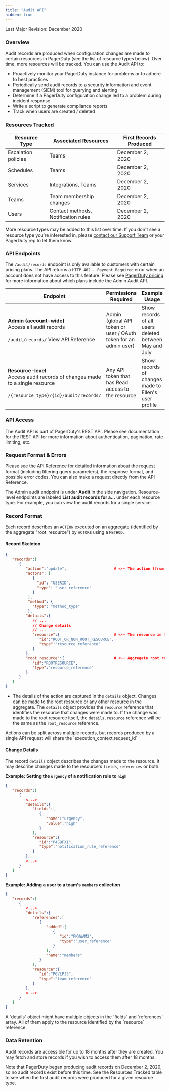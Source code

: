 ```yaml
---
title: "Audit API"
hidden: true
---
```



Last Major Revision: December 2020

### Overview

Audit records are produced when configuration changes are made to certain resources in PagerDuty (see the <Link to="/docs/rest-api-v2/audit-records-api/#resources-tracked">list of resource types</Link> below). Over time, more resources will be tracked. You can use the Audit API to:
* Proactively monitor your PagerDuty instance for problems or to adhere to best practices
* Periodically send audit records to a security information and event management (SIEM) tool for querying and alerting
* Determine if a PagerDuty configuration change led to a problem during incident response
* Write a script to generate compliance reports
* Track when users are created / deleted

### Resources Tracked

Resource Type       | Associated Resources                | First Records Produced
------------------- | ----------------------------------- | -----------------------
Escalation policies | Teams                               | December 2, 2020
Schedules           | Teams                               | December 2, 2020
Services            | Integrations, Teams                 | December 2, 2020
Teams               | Team membership changes             | December 2, 2020
Users               | Contact methods, Notification rules | December 2, 2020

More resource types may be added to this list over time. If you don't see a resource type you're interested in, please [contact our Support Team](mailto:support@pagerduty.com) or your PagerDuty rep to let them know.

### API Endpoints

<Alert variant="info">
  The <code>/audit/records</code> endpoint is only available to customers with certain pricing plans. The API returns a <code>HTTP 402 - Payment Required</code> error when an account does not have access to this feature. Please see <a href="https://www.pagerduty.com/pricing/">PagerDuty pricing</a> for more information about which plans include the Admin Audit API.
</Alert>

Endpoint                                   |  Permissions Required  | Example Usage
------------------------------------------ | ---------------------- | -------------
**Admin (account-wide)**<br/>Access all audit records<br/><br/><Link to="/api-reference/reference/REST/openapiv3.json/paths/~1audit~1records/get">`/audit/records/` View API Reference</Link> | Admin (global API token or user / OAuth token for an admin user) | Show records of all users deleted between May and July
**Resource-level**<br/>Access audit records of changes made to a single resource<br/><br/>`/{resource_type}/{id}/audit/records/` | Any API token that has Read access to the resource | Show records of changes made to Ellen's user profile

### API Access
The Audit API is part of PagerDuty's REST API. Please see documentation for the <Link to="/docs/rest-api-v2/rest-api/">REST API</Link> for more information about authentication, pagination, rate limiting, etc.

### Request Format & Errors

Please see the <Link to="/api-reference/reference/REST/openapiv3.json/paths/~1audit~1records/get">API Reference</Link> for detailed information about the request format (including filtering query parameters), the response format, and possible error codes. You can also make a request directly from the API Reference.

The Admin audit endpoint is under **Audit** in the side navigation. Resource-level endpoints are labeled **List audit records for a...** under each resource type. For example, you can <Link to="/api-reference/reference/REST/openapiv3.json/paths/~1services~1%7Bid%7D~1audit~1records/get">view the audit records for a single service</Link>.

### Record Format
Each record describes an `ACTION` executed on an aggregate (identified by the aggregate "root_resource") by `ACTOR`s using a `METHOD`.

#### Record Skeleton

```json {.line-numbers}
{
   "records":[
      {
         "action":"update",                     # <-- The action (from the aggregate point of view)
         "actors": [
            {
              "id": "USERID",                   
              "type": "user_reference"
            }
          ],
          "method": {
            "type": "method_type"
          },
         "details":{
            // ...
            // Change details
            // ...
            "resource":{                        # <-- The resource in the aggregate the was acted upon
               "id":"ROOT_OR_NON_ROOT_RESOURCE",
               "type":"resource_reference"
            }
         },
         "root_resource":{                      # <-- Aggregate root resource
            "id":"ROOTRESOURCE",
            "type":"resource_reference"
         }
      }
   ]
}
```
- The details of the action are captured in the `details` object. Changes can be made to the root resource or any other resource in the aggregate. 
The `details` object provides the `resource` reference that identifies the resource that changes were made to. 
If the change was made to the root resource itself, the `details.resource` reference will be the same as the `root_resource` reference.

<Alert variant="info">
  Actions can be split across multiple records, but records produced by a single API request will share the `execution_context.request_id` 
</Alert>

#### Change Details
The record `details` object describes the changes made to the resource. It may describe changes made to the resource's `fields`, `references` or both.

**Example: Setting the `urgency` of a notification rule to `high`**
```json
{
   "records":[
      {
         <...>
         "details":{
            "fields":[
               {
                  "name":"urgency",
                  "value":"high"
               }
            ],
            "resource":{
               "id":"P4SBFXI",
               "type":"notification_rule_reference"
            }
         },
         <...>
      }
   ]
}
```

**Example: Adding a user to a team's `members` collection**
```json
{
   "records":[
      {
         <...>
         "details":{
            "references":[
               {
                  "added":[
                     {
                        "id":"PKWWAM2",
                        "type":"user_reference"
                     }
                  ],
                  "name":"members"
               }
            ],
            "resource":{
               "id":"PGVLPJ5",
               "type":"team_reference"
            }
         },
         <...>
      }
   ]
}
```

<Alert variant="info">
  A `details` object might have multiple objects in the `fields` and `references` array. All of them apply to the resource identified by the `resource` reference.
</Alert>

### Data Retention

Audit records are accessible for up to 18 months after they are created. You may fetch and store records if you wish to access them after 18 months.


<Alert variant="warning">
  Note that PagerDuty began producing audit records on December 2, 2020, so no audit records exist before this time. See the <Link to="/docs/rest-api-v2/audit-records-api/#resources-tracked">Resources Tracked</Link> table to see when the first audit records were produced for a given resource type.
</Alert>
